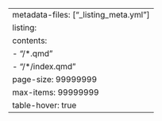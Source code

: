 ---
metadata-files: ["_listing_meta.yml"]
listing:
    contents: 
        - "/*.qmd"
        - "/*/index.qmd"
    page-size: 99999999
    max-items: 99999999
    table-hover: true
---